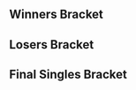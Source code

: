 {{DISPLAYTITLE:DreamHack Denver 2017: ''Melee'' Singles Bracket}}{{SetGame|melee}}
{{DreamHack Denver 2017 Melee Tabs}}
==Winners Bracket==
{{16DEWBracketA2
|tourneylink=DreamHack/2017/Denver/Melee
|tourneyname=DreamHack Denver 2017
|column-width=190
<!-- Ro16 -->
|r1m1p1=Hungrybox |r1m1p1flag=us |r1m1p1score=3
|r1m1p2=Eikelmann |r1m1p2flag=ru |r1m1p2score=1
|r1m1win=1

|r1m2p1=Westballz |r1m2p1flag=us |r1m2p1score=0
|r1m2p2=Zain |r1m2p2flag=us |r1m2p2score=3
|r1m2win=2
|r1m2p1char1=falco |r1m2p2char1=marth |r1m2p1stock1=0 |r1m2p2stock1=2 |r1m2win1=2 |r1m2stage1=Battlefield
|r1m2p1char2=fox |r1m2p2char2=marth |r1m2p1stock2=0 |r1m2p2stock2=3 |r1m2win2=2 |r1m2stage2=Battlefield
|r1m2p1char3=falco |r1m2p2char3=marth |r1m2p1stock3=0 |r1m2p2stock3=1 |r1m2win3=2 |r1m2stage3=Dream Land
|r1m2date=October 21, 2017
|r1m2details={{BracketMatchDetails|reddit=|comment=|vod=https://www.youtube.com/watch?v=RNnXixzwMWw}}

|r1m3p1=SFAT |r1m3p1flag=us |r1m3p1score=3
|r1m3p2=Bobby Frizz |r1m3p2flag=us |r1m3p2score=0
|r1m3win=1

|r1m4p1=S2J |r1m4p1flag=us |r1m4p1score=3
|r1m4p2=Captain Faceroll |r1m4p2flag=us |r1m4p2score=1
|r1m4win=1

|r1m5p1=Mango |r1m5p1flag=us |r1m5p1score=3
|r1m5p2=NMW |r1m5p2flag=us |r1m5p2score=0
|r1m5win=1

|r1m6p1=ChuDat |r1m6p1flag=us |r1m6p1score=3
|r1m6p2=MikeHaze |r1m6p2flag=us |r1m6p2score=0
|r1m6win=1

|r1m7p1=Mew2King |r1m7p1flag=us |r1m7p1score=3
|r1m7p2=Mojo |r1m7p2flag=us |r1m7p2score=1
|r1m7win=1

|r1m8p1=Axe |r1m8p1flag=us |r1m8p1score=3
|r1m8p2=Syrox |r1m8p2flag=us |r1m8p2score=2
|r1m8win=1
|r1m8p1char1=pikachu |r1m8p2char1=fox |r1m8p1stock1=0 |r1m8p2stock1=1 |r1m8win1=2 |r1m8stage1=Battlefield
|r1m8p1char2=pikachu |r1m8p2char2=fox |r1m8p1stock2=1 |r1m8p2stock2=0 |r1m8win2=1 |r1m8stage2=Final Destination
|r1m8p1char3=pikachu |r1m8p2char3=fox |r1m8p1stock3=2 |r1m8p2stock3=0 |r1m8win3=1 |r1m8stage3=Yoshi's Story
|r1m8p1char4=pikachu |r1m8p2char4=fox |r1m8p1stock4=0 |r1m8p2stock4=3 |r1m8win4=2 |r1m8stage4=Pokémon Stadium
|r1m8p1char5=pikachu |r1m8p2char5=fox |r1m8p1stock5=2 |r1m8p2stock5=0 |r1m8win5=1 |r1m8stage5=Fountain of Dreams
|r1m8date=October 21, 2017
|r1m8details={{BracketMatchDetails|reddit=|comment=|vod=https://www.youtube.com/watch?v=Jwv0Dow3-iQ}}

<!-- QUARTERFINALS -->
|r2m1p1=Hungrybox |r2m1p1flag=us |r2m1p1score=3
|r2m1p2=Zain |r2m1p2flag=us |r2m1p2score=0
|r2m1win=1
|r2m1p1char1=puff |r2m1p2char1=marth |r2m1p1stock1=3 |r2m1p2stock1=0 |r2m1win1=1 |r2m1stage1=Battlefield
|r2m1p1char2=puff |r2m1p2char2=marth |r2m1p1stock2=2 |r2m1p2stock2=0 |r2m1win2=1 |r2m1stage2=Yoshi's Story
|r2m1p1char3=puff |r2m1p2char3=marth |r2m1p1stock3=2 |r2m1p2stock3=0 |r2m1win3=1 |r2m1stage3=Yoshi's Story
|r2m1date=October 21, 2017
|r2m1details={{BracketMatchDetails|reddit=|comment=|vod=https://www.youtube.com/watch?v=0OOqt6r4E9w}}

|r2m2p1=S2J  |r2m2p1flag=us |r2m2p1score=3
|r2m2p2=SFAT |r2m2p2flag=us |r2m2p2score=2
|r2m2win=1
|r2m2p1char1=cf |r2m2p2char1=fox |r2m2p1stock1=1 |r2m2p2stock1=0 |r2m2win1=1 |r2m2stage1=Yoshi's Story
|r2m2p1char2=cf |r2m2p2char2=fox |r2m2p1stock2=0 |r2m2p2stock2=1 |r2m2win2=2 |r2m2stage2=Final Destination
|r2m2p1char3=cf |r2m2p2char3=fox |r2m2p1stock3=2 |r2m2p2stock3=0 |r2m2win3=1 |r2m2stage3=Battlefield
|r2m2p1char4=cf |r2m2p2char4=fox |r2m2p1stock4=0 |r2m2p2stock4=1 |r2m2win4=2 |r2m2stage4=Fountain of Dreams
|r2m2p1char5=cf |r2m2p2char5=fox |r2m2p1stock5=3 |r2m2p2stock5=0 |r2m2win5=1 |r2m2stage5=Pokémon Stadium
|r2m2date=October 21, 2017
|r2m2details={{BracketMatchDetails|reddit=|comment=|vod=https://www.youtube.com/watch?v=4z3YqMNV_Ao}}

|r2m3p1=Mango |r2m3p1flag=us |r2m3p1score=3
|r2m3p2=ChuDat |r2m3p2flag=us |r2m3p2score=1
|r2m3win=1
|r2m3p1char1=falco |r2m3p2char1=ic |r2m3p1stock1=2 |r2m3p2stock1=0 |r2m3win1=1 |r2m3stage1=Battlefield
|r2m3p1char2=falco |r2m3p2char2=ic |r2m3p1stock2=0 |r2m3p2stock2=2 |r2m3win2=2 |r2m3stage2=Final Destination
|r2m3p1char3=falco |r2m3p2char3=ic |r2m3p1stock3=1 |r2m3p2stock3=0 |r2m3win3=1 |r2m3stage3=Yoshi's Story
|r2m3p1char4=falco |r2m3p2char4=ic |r2m3p1stock4=1 |r2m3p2stock4=0 |r2m3win4=1 |r2m3stage4=Fountain of Dreams
|r2m3date=October 21, 2017
|r2m3details={{BracketMatchDetails|reddit=|comment=|vod=https://www.youtube.com/watch?v=EDcRtDhINWc}}

|r2m4p1=Mew2King |r2m4p1flag=us |r2m4p1score=1
|r2m4p2=Axe |r2m4p2flag=us |r2m4p2score=3
|r2m4win=2
|r2m4p1char1=sheik |r2m4p2char1=pikachu |r2m4p1stock1=0 |r2m4p2stock1=1 |r2m4win1=2 |r2m4stage1=Dream Land
|r2m4p1char2=marth |r2m4p2char2=falco |r2m4p1stock2=2 |r2m4p2stock2=0 |r2m4win2=1 |r2m4stage2=Final Destination
|r2m4p1char3=sheik |r2m4p2char3=pikachu |r2m4p1stock3=0 |r2m4p2stock3=3 |r2m4win3=2 |r2m4stage3=Fountain of Dreams
|r2m4p1char4=fox |r2m4p2char4=pikachu |r2m4p1stock4=0 |r2m4p2stock4=1 |r2m4win4=2 |r2m4stage4=Pokémon Stadium
|r2m4date=October 21, 2017
|r2m4details={{BracketMatchDetails|reddit=|comment=|vod=https://www.youtube.com/watch?v=HCI6r1DdavQ}}

<!-- SEMIFINALS -->
|r3m1p1=Hungrybox |r3m1p1flag=us |r3m1p1score=3
|r3m1p2=S2J |r3m1p2flag=us |r3m1p2score=0
|r3m1win=1
|r3m1p1char1=jigglypuff |r3m1p2char1=cf |r3m1p1stock1=2 |r3m1p2stock1=0 |r3m1win1=1 |r3m1stage1=Battlefield
|r3m1p1char2=jigglypuff |r3m1p2char2=cf |r3m1p1stock2=1 |r3m1p2stock2=0 |r3m1win2=1 |r3m1stage2=Yoshi's Story
|r3m1p1char3=jigglypuff |r3m1p2char3=cf |r3m1p1stock3=2 |r3m1p2stock3=0 |r3m1win3=1 |r3m1stage3=Pokémon Stadium
|r3m1date=October 22, 2017
|r3m1details={{BracketMatchDetails|reddit=|comment=|vod=https://www.youtube.com/watch?v=nl7DFzmxYTI}}

|r3m2p1=Mango |r3m2p1flag=us |r3m2p1score=3
|r3m2p2=Axe |r3m2p2flag=us |r3m2p2score=1
|r3m2win=1
|r3m2p1char1=fox |r3m2p2char1=pikachu |r3m2p1stock1=2 |r3m2p2stock1=0 |r3m2win1=1 |r3m2stage1=Battlefield
|r3m2p1char2=mario |r3m2p2char2=yl |r3m2p1stock2=0 |r3m2p2stock2=1 |r3m2win2=2 |r3m2stage2=Final Destination
|r3m2p1char3=fox |r3m2p2char3=pikachu |r3m2p1stock3=2 |r3m2p2stock3=0 |r3m2win3=1 |r3m2stage3=Pokémon Stadium
|r3m2p1char4=fox |r3m2p2char4=pikachu |r3m2p1stock4=1 |r3m2p2stock4=0 |r3m2win4=1 |r3m2stage4=Fountain of Dreams
|r3m2date=October 22, 2017
|r3m2details={{BracketMatchDetails|reddit=|comment=|vod=https://www.youtube.com/watch?v=87TsnmGoXtw}}
}}
==Losers Bracket==
{{32DELBracketSmwA
|tourneylink=DreamHack/2017/Denver/Melee
|tourneyname=DreamHack Denver 2017
|l1placement=25-32
|l2placement=17-24
|l3placement=13-16
|l4placement=9-12
|l5placement=7-8
|l6placement=5-6

|l1m1p1=FKA Scallop |l1m1p1flag=us |l1m1p1score=3 |l1m1win=1
|l1m1p2=G$ |l1m1p2flag=us |l1m1p2score=0
|l1m2p1=Lil Isai |l1m2p1flag=us |l1m2p1score=1 |l1m2win=2
|l1m2p2=Kurt McGurt |l1m2p2flag=us |l1m2p2score=3
|l1m3p1=Fishbait |l1m3p1flag=us |l1m3p1score=3 |l1m3win=1
|l1m3p2=Zealot |l1m3p2flag=us |l1m3p2score=1
|l1m4p1=Keyo |l1m4p1flag=us |l1m4p1score=3 |l1m4win=1
|l1m4p2=WizP |l1m4p2flag=us |l1m4p2score=2
|l1m5p1=HolyNugz |l1m5p1flag=us |l1m5p1score=0 |l1m5win=2
|l1m5p2=Crunch |l1m5p2flag=us |l1m5p2score=3
|l1m6p1=Conman |l1m6p1flag=us |l1m6p1score=3 |l1m6win=1
|l1m6p2=Fizz |l1m6p2flag=us |l1m6p2score=0
|l1m7p1=patcake |l1m7p1flag=us |l1m7p1score=1 |l1m7win=2
|l1m7p2=MattDotZeb |l1m7p2flag=us |l1m7p2score=3
|l1m8p1=daneJERIS |l1m8p1flag= |l1m8p1score=0 |l1m8win=2
|l1m8p2=Krablock |l1m8p2flag=us |l1m8p2score=3

|l2m1p1=Syrox |l2m1p1flag=us |l2m1p1score=3 |l2m1win=1
|l2m1p2=FKA Scallop |l2m1p2flag=us |l2m1p2score=0
|l2m2p1=Mojo |l2m2p1flag=us |l2m2p1score=3 |l2m2win=1
|l2m2p2=Kurt McGurt |l2m2p2flag=us |l2m2p2score=0
|l2m3p1=MikeHaze |l2m3p1flag=us |l2m3p1score=3 |l2m3win=1
|l2m3p2=Fishbait |l2m3p2flag=us |l2m3p2score=0
|l2m4p1=NMW |l2m4p1flag=us |l2m4p1score=3 |l2m4win=1
|l2m4p2=Keyo |l2m4p2flag=us |l2m4p2score=0
|l2m5p1=Captain Faceroll |l2m5p1flag=us |l2m5p1score=3 |l2m5win=1
|l2m5p2=Crunch |l2m5p2flag=us |l2m5p2score=1
|l2m6p1=Bobby Frizz |l2m6p1flag=us |l2m6p1score=2 |l2m6win=2
|l2m6p2=Conman |l2m6p2flag=us |l2m6p2score=3
|l2m7p1=Westballz |l2m7p1flag=us |l2m7p1score=3 |l2m7win=1
|l2m7p2=MattDotZeb |l2m7p2flag=us |l2m7p2score=0
|l2m8p1=Eikelmann |l2m8p1flag=ru |l2m8p1score=3 |l2m8win=1
|l2m8p2=Krablock |l2m8p2flag=us |l2m8p2score=1

|l3m1p1=Syrox |l3m1p1flag=us |l3m1p1score=3 |l3m1win=1
|l3m1p2=Mojo |l3m1p2flag=us |l3m1p2score=0
|l3m2p1=MikeHaze |l3m2p1flag=us |l3m2p1score=3 |l3m2win=1
|l3m2p2=NMW |l3m2p2flag=us |l3m2p2score=0
|l3m3p1=Captain Faceroll |l3m3p1flag=us |l3m3p1score=3 |l3m3win=1
|l3m3p2=Conman |l3m3p2flag=us |l3m3p2score=0
|l3m4p1=Westballz |l3m4p1flag=us |l3m4p1score=3 |l3m4win=1
|l3m4p2=Eikelmann |l3m4p2flag=ru |l3m4p2score=1

|l4m1p1=SFAT |l4m1p1flag=us |l4m1p1score=3 |l4m1win=1
|l4m1p2=Syrox |l4m1p2flag=us |l4m1p2score=0
|l4m1p1char1=fox |l4m1p2char1=fox |l4m1p1stock1=3 |l4m1p2stock1=0 |l4m1win1=1 |l4m1stage1=Battlefield
|l4m1p1char2=fox |l4m1p2char2=fox |l4m1p1stock2=2 |l4m1p2stock2=0 |l4m1win2=1 |l4m1stage2=Yoshi's Story
|l4m1p1char3=fox |l4m1p2char3=fox |l4m1p1stock3=1 |l4m1p2stock3=0 |l4m1win3=1 |l4m1stage3=Pokémon Stadium
|l4m1date=October 21, 2017
|l4m1details={{BracketMatchDetails|reddit=|comment=|vod=https://www.youtube.com/watch?v=1qSHOTUvyoc}}

|l4m2p1=Zain |l4m2p1flag=us |l4m2p1score=3 |l4m2win=1
|l4m2p2=MikeHaze |l4m2p2flag=us |l4m2p2score=0
|l4m2p1char1=marth |l4m2p2char1=fox |l4m2p1stock1=2 |l4m2p2stock1=0 |l4m2win1=1 |l4m2stage1=Fountain of Dreams
|l4m2p1char2=marth |l4m2p2char2=fox |l4m2p1stock2=1 |l4m2p2stock2=0 |l4m2win2=1 |l4m2stage2=Dream Land
|l4m2p1char3=marth |l4m2p2char3=fox |l4m2p1stock3=1 |l4m2p2stock3=0 |l4m2win3=1 |l4m2stage3=Battlefield
|l4m2date=October 21, 2017
|l4m2details={{BracketMatchDetails|reddit=|comment=|vod=https://www.youtube.com/watch?v=Wx8GTbAGAf8}}

|l4m3p1=Mew2King |l4m3p1flag=us |l4m3p1score=3 |l4m3win=1
|l4m3p2=Captain Faceroll |l4m3p2flag=us |l4m3p2score=0
|l4m3p1char1=sheik |l4m3p2char1=sheik |l4m3p1stock1=1 |l4m3p2stock1=0 |l4m3win1=1 |l4m3stage1=Battlefield
|l4m3p1char2=sheik |l4m3p2char2=sheik |l4m3p1stock2=2 |l4m3p2stock2=0 |l4m3win2=1 |l4m3stage2=Pokémon Stadium
|l4m3p1char3=sheik |l4m3p2char3=sheik |l4m3p1stock3=1 |l4m3p2stock3=0 |l4m3win3=1 |l4m3stage3=Yoshi's Story
|l4m3date=October 21, 2017
|l4m3details={{BracketMatchDetails|reddit=|comment=|vod=https://www.youtube.com/watch?v=VmrLyV9W_yI}}

|l4m4p1=ChuDat |l4m4p1flag=us |l4m4p1score=3 |l4m4win=1
|l4m4p2=Westballz |l4m4p2flag=us |l4m4p2score=1
|l4m4p1char1=ic |l4m4p2char1=fox |l4m4p1stock1=0 |l4m4p2stock1=2 |l4m4win1=2 |l4m4stage1=Dream Land
|l4m4p1char2=ic |l4m4p2char2=fox |l4m4p1stock2=2 |l4m4p2stock2=0 |l4m4win2=1 |l4m4stage2=Final Destination
|l4m4p1char3=ic |l4m4p2char3=fox |l4m4p1stock3=1 |l4m4p2stock3=0 |l4m4win3=1 |l4m4stage3=Yoshi's Story
|l4m4p1char4=ic |l4m4p2char4=fox |l4m4p1stock4=1 |l4m4p2stock4=0 |l4m4win4=1 |l4m4stage4=Yoshi's Story
|l4m4date=October 21, 2017
|l4m4details={{BracketMatchDetails|reddit=|comment=|vod=https://www.youtube.com/watch?v=4yDYRuFWo4E}}

|l5m1p1=SFAT |l5m1p1flag=us |l5m1p1score=3 |l5m1win=1
|l5m1p2=Zain |l5m1p2flag=us |l5m1p2score=1
|l5m1p1char1=fox |l5m1p2char1=marth |l5m1p1stock1=2 |l5m1p2stock1=0 |l5m1win1=1 |l5m1stage1=Fountain of Dreams
|l5m1p1char2=fox |l5m1p2char2=marth |l5m1p1stock2=1 |l5m1p2stock2=0 |l5m1win2=1 |l5m1stage2=Final Destination
|l5m1p1char3=fox |l5m1p2char3=marth |l5m1p1stock3=0 |l5m1p2stock3=2 |l5m1win3=2 |l5m1stage3=Final Destination
|l5m1p1char4=fox |l5m1p2char4=marth |l5m1p1stock4=1 |l5m1p2stock4=0 |l5m1win4=1 |l5m1stage4=Pokémon Stadium
|l5m1date=October 22, 2017
|l5m1details={{BracketMatchDetails|reddit=|comment=|vod=https://www.youtube.com/watch?v=9DHlL1gAr-o}}

|l5m2p1=Mew2King |l5m2p1flag=us |l5m2p1score=1 |l5m2win=2
|l5m2p2=ChuDat |l5m2p2flag=us |l5m2p2score=3
|l5m2p1char1=marth |l5m2p2char1=ic |l5m2p1stock1=0 |l5m2p2stock1=1 |l5m2win1=2 |l5m2stage1=Dream Land
|l5m2p1char2=ganon |l5m2p2char2=ic |l5m2p1stock2=0 |l5m2p2stock2=1 |l5m2win2=2 |l5m2stage2=Battlefield
|l5m2p1char3=ganon |l5m2p2char3=ic |l5m2p1stock3=1 |l5m2p2stock3=0 |l5m2win3=1 |l5m2stage3=Yoshi's Story
|l5m2p1char4=ganon |l5m2p2char4=fox |l5m2p1stock4=0 |l5m2p2stock4=2 |l5m2win4=2 |l5m2stage4=Final Destination
|l5m2date=October 22, 2017
|l5m2details={{BracketMatchDetails|reddit=|comment=|vod=https://www.youtube.com/watch?v=bk4FVpYQ2_8}}

|l6m1p1=Axe |l6m1p1flag=us |l6m1p1score=3 |l6m1win=1
|l6m1p2=SFAT |l6m1p2flag=us |l6m1p2score=2
|l6m1p1char1=pikachu |l6m1p2char1=fox |l6m1p1stock1=2 |l6m1p2stock1=0 |l6m1win1=1 |l6m1stage1=Battlefield
|l6m1p1char2=pikachu |l6m1p2char2=fox |l6m1p1stock2=0 |l6m1p2stock2=1 |l6m1win2=2 |l6m1stage2=Yoshi's Story
|l6m1p1char3=pikachu |l6m1p2char3=fox |l6m1p1stock3=2 |l6m1p2stock3=0 |l6m1win3=1 |l6m1stage3=Fountain of Dreams
|l6m1p1char4=falco |l6m1p2char4=fox |l6m1p1stock4=0 |l6m1p2stock4=3 |l6m1win4=2 |l6m1stage4=Pokémon Stadium
|l6m1p1char5=pikachu |l6m1p2char5=fox |l6m1p1stock5=1 |l6m1p2stock5=0 |l6m1win5=1 |l6m1stage5=Final Destination
|l6m1date=October 22, 2017
|l6m1details={{BracketMatchDetails|reddit=|comment=|vod=https://www.youtube.com/watch?v=fs3flOd9MQk}}

|l6m2p1=S2J |l6m2p1flag=us |l6m2p1score=3 |l6m2win=1
|l6m2p2=ChuDat |l6m2p2flag=us |l6m2p2score=1
|l6m2p1char1=cf |l6m2p2char1=ic |l6m2p1stock1=1 |l6m2p2stock1=0 |l6m2win1=1 |l6m2stage1=Dream Land
|l6m2p1char2=cf |l6m2p2char2=ic |l6m2p1stock2=0 |l6m2p2stock2=1 |l6m2win2=2 |l6m2stage2=Final Destination
|l6m2p1char3=cf |l6m2p2char3=ic |l6m2p1stock3=2 |l6m2p2stock3=0 |l6m2win3=1 |l6m2stage3=Yoshi's Story
|l6m2p1char4=cf |l6m2p2char4=ic |l6m2p1stock4=2 |l6m2p2stock4=0 |l6m2win4=1 |l6m2stage4=Fountain of Dreams
|l6m2date=October 22, 2017
|l6m2details={{BracketMatchDetails|reddit=|comment=|vod=https://www.youtube.com/watch?v=ZF-cp2CL8u0}}
}}
<onlyinclude>
==Final Singles Bracket==
{{DEFinalSmwBracket
|tourneylink=DreamHack/2017/Denver/Melee
|tourneyname=DreamHack Denver 2017
|l1placement=4
|r2placement=3
|r3loserplacement=2
|r3winnerplacement=1
|export_score=true
|column-width=200

<!-- FROM WINNERS -->
|r1m1p1=Hungrybox |r1m1p1flag=us |r1m1p1score=3
|r1m1p2=Mango |r1m1p2flag=us |r1m1p2score=2
|r1m1win=1
|r1m1p1char1=jigglypuff |r1m1p2char1=fox |r1m1p1stock1=2 |r1m1p2stock1=0 |r1m1win1=1 |r1m1stage1=Battlefield
|r1m1p1char2=jigglypuff |r1m1p2char2=fox |r1m1p1stock2=0 |r1m1p2stock2=2 |r1m1win2=2 |r1m1stage2=Yoshi's Story
|r1m1p1char3=jigglypuff |r1m1p2char3=fox |r1m1p1stock3=2 |r1m1p2stock3=0 |r1m1win3=1 |r1m1stage3=Dream Land
|r1m1p1char4=jigglypuff |r1m1p2char4=fox |r1m1p1stock4=0 |r1m1p2stock4=1 |r1m1win4=2 |r1m1stage4=Final Destination
|r1m1p1char5=jigglypuff |r1m1p2char5=fox |r1m1p1stock5=1 |r1m1p2stock5=0 |r1m1win5=1 |r1m1stage5=Battlefield
|r1m1date=October 22, 2017
|r1m1details={{BracketMatchDetails|reddit=|comment=|vod=https://www.youtube.com/watch?v=aFfOSjLzhqk}}

<!-- FROM LOSERS -->
|l1m1p1=Axe |l1m1p1flag=us |l1m1p1score=3
|l1m1p2=S2J |l1m1p2flag=us |l1m1p2score=1
|l1m1win=1
|l1m1p1char1=pikachu |l1m1p2char1=cf |l1m1p1stock1=1 |l1m1p2stock1=0 |l1m1win1=1 |l1m1stage1=Battlefield
|l1m1p1char2=pikachu |l1m1p2char2=cf |l1m1p1stock2=1 |l1m1p2stock2=0 |l1m1win2=1 |l1m1stage2=Pokémon Stadium
|l1m1p1char3=pikachu |l1m1p2char3=cf |l1m1p1stock3=0 |l1m1p2stock3=1 |l1m1win3=2 |l1m1stage3=Pokémon Stadium
|l1m1p1char4=pikachu |l1m1p2char4=cf |l1m1p1stock4=1 |l1m1p2stock4=0 |l1m1win4=1 |l1m1stage4=Fountain of Dreams
|l1m1date=October 22, 2017
|l1m1details={{BracketMatchDetails|reddit=|comment=|vod=https://www.youtube.com/watch?v=zZSU9iXuo7M}}

<!-- LOSERS FINALS -->
|r2m1p1=Mango |r2m1p1flag=us |r2m1p1score=3
|r2m1p2=Axe |r2m1p2flag=us |r2m1p2score=0
|r2m1win=1
|r2m1p1char1=fox |r2m1p2char1=pikachu |r2m1p1stock1=1 |r2m1p2stock1=0 |r2m1win1=1 |r2m1stage1=Battlefield
|r2m1p1char2=mario |r2m1p2char2=yl |r2m1p1stock2=1 |r2m1p2stock2=0 |r2m1win2=1 |r2m1stage2=Final Destination
|r2m1p1char3=fox |r2m1p2char3=pikachu |r2m1p1stock3=1 |r2m1p2stock3=0 |r2m1win3=1 |r2m1stage3=Fountain of Dreams
|r2m1date=October 22, 2017
|r2m1details={{BracketMatchDetails|reddit=|comment=|vod=https://www.youtube.com/watch?v=k5oFnVjjBYs}}

<!-- GRAND FINALS -->
|r3m1p1=Hungrybox |r3m1p1flag=us |r3m1p1score=3 |r3m2p1score=
|r3m1p2=Mango |r3m1p2flag=us |r3m1p2score=1 |r3m2p2score=
|r3m1win=1
|r3m1p1char1=puff |r3m1p2char1=fox |r3m1p1stock1=1 |r3m1p2stock1=0 |r3m1win1=1 |r3m1stage1=Battlefield
|r3m1p1char2=puff |r3m1p2char2=fox |r3m1p1stock2=0 |r3m1p2stock2=1 |r3m1win2=2 |r3m1stage2=Yoshi's Story
|r3m1p1char3=puff |r3m1p2char3=fox |r3m1p1stock3=1 |r3m1p2stock3=0 |r3m1win3=1 |r3m1stage3=Dream Land
|r3m1p1char4=puff |r3m1p2char4=fox |r3m1p1stock4=1 |r3m1p2stock4=0 |r3m1win4=1 |r3m1stage4=Final Destination
|r3m1date=October 22, 2017
|r3m1details={{BracketMatchDetails|reddit=|comment=|vod=https://www.youtube.com/watch?v=JXhZM39x_oA}}
}}</onlyinclude>
